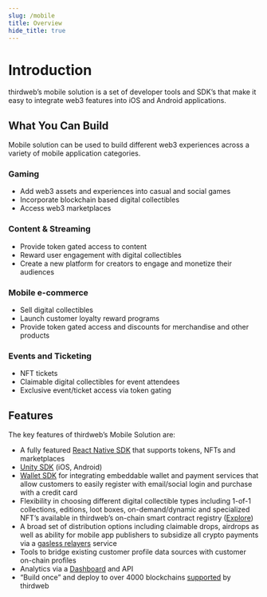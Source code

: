 ```yaml
---
slug: /mobile
title: Overview
hide_title: true
---
```


# Introduction

thirdweb’s mobile solution is a set of developer tools and SDK’s that make it easy to integrate web3 features into iOS and Android applications.

## What You Can Build

Mobile solution can be used to build different web3 experiences across a variety of mobile application categories.

### Gaming

- Add web3 assets and experiences into casual and social games
- Incorporate blockchain based digital collectibles
- Access web3 marketplaces

### Content & Streaming

- Provide token gated access to content
- Reward user engagement with digital collectibles
- Create a new platform for creators to engage and monetize their audiences

### Mobile e-commerce

- Sell digital collectibles
- Launch customer loyalty reward programs
- Provide token gated access and discounts for merchandise and other products

### Events and Ticketing

- NFT tickets
- Claimable digital collectibles for event attendees
- Exclusive event/ticket access via token gating

## Features

The key features of thirdweb’s Mobile Solution are:

- A fully featured [React Native SDK](/react-native) that supports tokens, NFTs and marketplaces
- [Unity SDK](/unity) (iOS, Android)
- [Wallet SDK](/wallet) for integrating embeddable wallet and payment services that allow customers to easily register with email/social login and purchase with a credit card
- Flexibility in choosing different digital collectible types including 1-of-1 collections, editions, loot boxes, on-demand/dynamic and specialized NFT’s available in thirdweb’s on-chain smart contract registry ([Explore](https://thirdweb.com/explore))
- A broad set of distribution options including claimable drops, airdrops as well as ability for mobile app publishers to subsidize all crypto payments via a [gasless relayers](/glossary/gasless-transactions) service
- Tools to bridge existing customer profile data sources with customer on-chain profiles
- Analytics via a [Dashboard](/dashboard) and API
- “Build once” and deploy to over 4000 blockchains [supported](https://thirdweb.com/chainlist) by thirdweb
